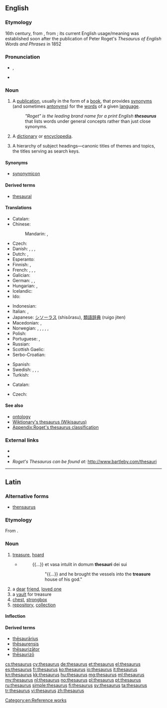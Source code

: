{{selfref|For the Wiktionary thesaurus, see [[Wiktionary:Wikisaurus]]}}
{{also|Thesaurus|thésaurus}}
==English==
{{wikipedia}}

===Etymology===
16th century, from {{etyl|la|en}} {{term|thesaurus|thēsaurus|lang=la}}, from {{etyl|grc|en}} {{term|θησαυρός||storehouse, treasure|tr=thēsauros|lang=grc|sc=polytonic}}; its current English usage/meaning was established soon after the publication of Peter Roget's ''Thesaurus of English Words and Phrases'' in 1852

===Pronunciation===
* {{IPA|/θɪˈsɔːɹəs/}}, {{X-SAMPA|/TI"sO:r@s/}}
* {{rhymes|ɔːrəs}}

===Noun===
{{en-noun|thesauri|pl2=thesauruses}}

# A [[publication]], usually in the form of a [[book]], that provides [[synonym]]s (and sometimes [[antonym]]s) for the [[word]]s of a given [[language]].
#: ''"Roget" is the leading brand name for a print English '''thesaurus''''' that lists words under general concepts rather than just close synonyms.
# {{archaic}} A [[dictionary]] or [[encyclopedia]].
# {{information science}} A hierarchy of subject headings—canonic titles of themes and topics, the titles serving as search keys.

====Synonyms====
* [[synonymicon]]

====Derived terms====
* [[thesaural]]

====Translations====
{{trans-top|book of synonyms}}
* Catalan: {{t-|ca|diccionari de sinònims}}
* Chinese:
*: Mandarin: {{t|cmn|分類詞詞典|sc=Hani}}, {{t|cmn|分类词词典|tr=fēnlèicí cídiǎn|sc=Hani}}
* Czech: {{t-|cs|tezaurus|m}}
* Danish: {{t-|da|begrebsordbog|c}}, {{t-|da|saggruppeordbog|c}}, {{t-|da|tesaurus}}, {{t-|da|synonymordbog|c}}
* Dutch: {{t|nl|thesaurus}} {{m}}, {{t|nl|synoniemenboek}} {{n}}
* Esperanto: {{t+|eo|tezaŭro|xs=Esperanto}}
* Finnish: {{t+|fi|synonyymisanakirja}}, {{t-|fi|käsitesanakirja}}
* French: {{t-|fr|dictionnaire des synonymes}},  {{t+|fr|thésaurus|m}}, {{t-|fr|dictionnaire de notions}}, {{t-|fr|dictionnaire par ordre de matières}}
* Galician: {{t-|gl|dicionario de sinónimos|m}}
* German: {{t+|de|Thesaurus|m}}, {{t-|de|Begriffswörterbuch|n}}, {{t-|de|Sachgruppenwörterbuch|n}}
* Hungarian: {{t+|hu|szinonimaszótár}},  {{t-|hu|tezaurusz}}
* Icelandic: {{t-|is|hugtakaorðabók}}
* Ido: {{t-|io|tezauro|xs=Ido}}
{{trans-mid}}
* Indonesian: {{t+|id|tesaurus|xs=Indonesian}}
* Italian: {{t-|it|dizionario dei sinonimi}}, {{t+|it|tesoro|m}}
* Japanese: [[シソーラス]] (shisōrasu), [[類語辞典]] (ruigo jiten)
* Macedonian: {{t-|mk|тезаурус|m|tr=tezáurus}},  {{t-|mk|синонимен речник|m|tr=sinonímen réčnik}}
* Norwegian: {{t-|no|begrepsordbok}}, {{t-|no|begrepsklasseordbok}}, {{t-|no|omgrepsordbok}}, {{t-|no|omgrepsklasseordbok}}, {{t-|no|tesaurus}}, {{t-|no|synonymordbok|m|f}}
* Polish: {{t+|pl|tezaurus|m}}
* Portuguese: {{t-|pt|dicionário de sinônimos}}, {{t-|pt|tesauro|m}}
* Russian: {{t+|ru|тезаурус|tr=tezaurus}}
* Scottish Gaelic: {{t-|gd|co-fhaclair|m}}
* Serbo-Croatian:
*: {{t|sh|речник синонима|m|sc=Cyrl}}
* Spanish: {{t+|es|tesauro|m}}
* Swedish: {{t-|sv|begreppsordbok|c}}, {{t-|sv|begreppsklassordbok}}, {{t+|sv|tesaurus|c}}, {{t+|sv|synonymordbok|c}}
* Turkish: {{t+|tr|sözlük}}
{{trans-bottom}}

{{trans-top|information science: hierarchy of titles}}
* Catalan: {{t-|ca|tesaurus|m}}
{{trans-mid}}
* Czech: {{t-|cs|tezaurus|m}}
{{trans-bottom}}

====See also====
* [[ontology]]
* [[Wiktionary:Wikisaurus|Wiktionary's thesaurus (Wikisaurus)]]
* [[Appendix:Roget's thesaurus classification]]

===External links===
* {{R:Webster 1913}}
* {{R:Century 1911}}
* ''Roget's Thesaurus can be found at:'' http://www.bartleby.com/thesauri

[[Category:en:Reference works]]

----

==Latin==

===Alternative forms===
* [[thensaurus]]

===Etymology===
From {{etyl|grc|la}} {{term|θησαυρός||storehouse, treasure|tr=thēsauros|lang=grc|sc=polytonic}}.

===Noun===
{{la-noun|thēsaurus|thesauri|thēsaurī|m|second}}

# [[treasure]], [[hoard]]
#* {{RQ:Vulgate|Daniel|1|2}}
#*: {{...}} et vasa intulit in domum '''thesauri''' dei sui
#*:: "{{...}} and he brought the vessels into the '''treasure''' house of his god."
# a [[dear]] [[friend]], [[loved one]]
# a [[vault]] for treasure
# [[chest]], [[strongbox]]
# [[repository]], [[collection]]

====Inflection====
{{la-decl-2nd|thesaur|thēsaur}}

====Derived terms====
* [[thesaurarius|thēsaurārius]]
* [[thesaurensis|thēsaurensis]]
* [[thesaurizator|thēsaurizātor]]
* [[thesaurizo|thēsaurizō]]

[[cs:thesaurus]]
[[cy:thesaurus]]
[[de:thesaurus]]
[[et:thesaurus]]
[[el:thesaurus]]
[[es:thesaurus]]
[[fr:thesaurus]]
[[ko:thesaurus]]
[[io:thesaurus]]
[[it:thesaurus]]
[[kn:thesaurus]]
[[kk:thesaurus]]
[[hu:thesaurus]]
[[mg:thesaurus]]
[[ml:thesaurus]]
[[my:thesaurus]]
[[nl:thesaurus]]
[[no:thesaurus]]
[[pl:thesaurus]]
[[pt:thesaurus]]
[[ru:thesaurus]]
[[simple:thesaurus]]
[[fi:thesaurus]]
[[sv:thesaurus]]
[[ta:thesaurus]]
[[tr:thesaurus]]
[[vi:thesaurus]]
[[zh:thesaurus]]